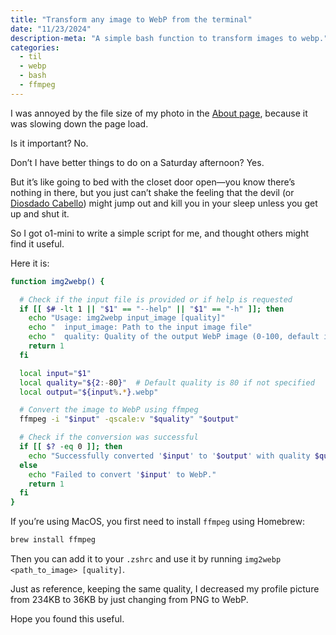 ```yaml
---
title: "Transform any image to WebP from the terminal"
date: "11/23/2024"
description-meta: "A simple bash function to transform images to webp."
categories:
  - til
  - webp
  - bash
  - ffmpeg
---
```


I was annoyed by the file size of my photo in the [About page](https://dylanjcastillo.com/about/), because it was slowing down the page load.

Is it important? No.

Don't I have better things to do on a Saturday afternoon? Yes.

But it's like going to bed with the closet door open—you know there's nothing in there, but you just can't shake the feeling that the devil (or [Diosdado Cabello](https://es.wikipedia.org/wiki/Diosdado_Cabello)) might jump out and kill you in your sleep unless you get up and shut it.

So I got o1-mini to write a simple script for me, and thought others might find it useful.

Here it is:

```bash
function img2webp() {

  # Check if the input file is provided or if help is requested
  if [[ $# -lt 1 || "$1" == "--help" || "$1" == "-h" ]]; then
    echo "Usage: img2webp input_image [quality]"
    echo "  input_image: Path to the input image file"
    echo "  quality: Quality of the output WebP image (0-100, default is 80)"
    return 1
  fi

  local input="$1"
  local quality="${2:-80}"  # Default quality is 80 if not specified
  local output="${input%.*}.webp"

  # Convert the image to WebP using ffmpeg
  ffmpeg -i "$input" -qscale:v "$quality" "$output"

  # Check if the conversion was successful
  if [[ $? -eq 0 ]]; then
    echo "Successfully converted '$input' to '$output' with quality $quality."
  else
    echo "Failed to convert '$input' to WebP."
    return 1
  fi
}
```

If you're using MacOS, you first need to install `ffmpeg` using Homebrew:

```bash
brew install ffmpeg
```

Then you can add it to your `.zshrc` and use it by running `img2webp <path_to_image> [quality]`.

Just as reference, keeping the same quality, I decreased my profile picture from 234KB to 36KB by just changing from PNG to WebP.

Hope you found this useful.
